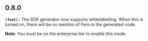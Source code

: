 ## 0.8.0
**`(feat):`** The SDK generator now supports whitelabelling. When this is turned on,
there will be no mention of Fern in the generated code.

**Note**: You must be on the enterprise tier to enable this mode.


